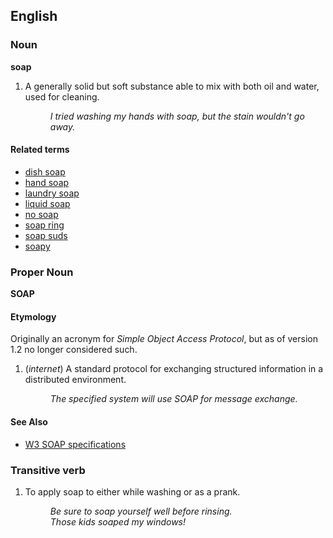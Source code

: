 ==English==

===Noun===
'''soap'''

# A generally solid but soft substance able to mix with both oil and water, used for cleaning.
#: ''I tried washing my hands with soap, but the stain wouldn't go away.''

====Related terms====
*[[dish soap]]
*[[hand soap]]
*[[laundry soap]]
*[[liquid soap]]
*[[no soap]]
*[[soap ring]]
*[[soap suds]]
*[[soapy]]

===Proper Noun===
'''SOAP'''

====Etymology==== <!-- Is this the right format? -->
Originally an acronym for ''Simple Object Access Protocol'', but as of version 1.2 no longer considered such.

# (''internet'') A standard protocol for exchanging structured information in a distributed environment.
#: ''The specified system will use SOAP for message exchange.''

====See Also====
* [http://www.w3.org/TR/soap/ W3 SOAP specifications] <!-- I don't think the "do not link" warning on this page is relevant here -->

===Transitive verb===
# To apply soap to either while washing or as a prank.
#: ''Be sure to soap yourself well before rinsing.''
#: ''Those kids soaped my windows!''
